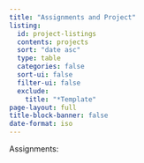 ```yaml
---
title: "Assignments and Project"
listing:
  id: project-listings
  contents: projects
  sort: "date asc"
  type: table
  categories: false
  sort-ui: false
  filter-ui: false
  exclude:
    title: "*Template"
page-layout: full
title-block-banner: false
date-format: iso
---
```


Assignments: 

::: {#lecture-listings}
:::
